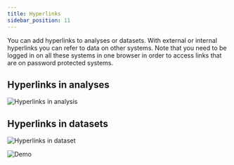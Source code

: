 ```yaml
---
title: Hyperlinks
sidebar_position: 11
---
```


You can add hyperlinks to analyses or datasets.
With external or internal hyperlinks you can refer to data on other systems.
Note that you need to be logged in on all these systems in one browser in order to access links that
are on password protected systems.

## Hyperlinks in analyses

![Hyperlinks in analysis](/img/hyperlinks/analysis.PNG)

## Hyperlinks in datasets

![Hyperlinks in dataset](/img/hyperlinks/dataset.PNG)

![Demo](/img/hyperlinks/video.gif)
